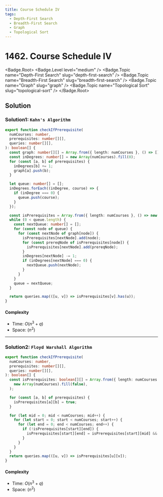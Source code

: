 ```yaml
---
title: Course Schedule IV
tags:
  - Depth-First Search
  - Breadth-First Search
  - Graph
  - Topological Sort
---
```


# 1462. Course Schedule IV

<Badge.Root>
  <Badge.Level level="medium" />
  <Badge.Topic name="Depth-First Search" slug="depth-first-search" />
  <Badge.Topic name="Breadth-First Search" slug="breadth-first-search" />
  <Badge.Topic name="Graph" slug="graph" />
  <Badge.Topic name="Topological Sort" slug="topological-sort" />
</Badge.Root>

## Solution

### Solution1: `Kahn's Algorithm`

```typescript filename="solution.ts" copy
export function checkIfPrerequisite(
  numCourses: number,
  prerequisites: number[][],
  queries: number[][],
): boolean[] {
  const graph: number[][] = Array.from({ length: numCourses }, () => []);
  const inDegrees: number[] = new Array(numCourses).fill(0);
  for (const [a, b] of prerequisites) {
    inDegrees[b] += 1;
    graph[a].push(b);
  }

  let queue: number[] = [];
  inDegrees.forEach((inDegree, course) => {
    if (inDegree === 0) {
      queue.push(course);
    }
  });

  const isPrerequisites = Array.from({ length: numCourses }, () => new Set<number>());
  while (0 < queue.length) {
    const nextQueue: number[] = [];
    for (const node of queue) {
      for (const nextNode of graph[node]) {
        isPrerequisites[nextNode].add(node);
        for (const prereqNode of isPrerequisites[node]) {
          isPrerequisites[nextNode].add(prereqNode);
        }
        inDegrees[nextNode] -= 1;
        if (inDegrees[nextNode] === 0) {
          nextQueue.push(nextNode);
        }
      }
    }
    queue = nextQueue;
  }

  return queries.map(([u, v]) => isPrerequisites[v].has(u));
}
```

#### Complexity

- Time: $O(n^3 + q)$
- Space: $(n^2)$

---

### Solution2: `Floyd Warshall Algorithm`

```typescript filename="solution.ts" copy
export function checkIfPrerequisite(
  numCourses: number,
  prerequisites: number[][],
  queries: number[][],
): boolean[] {
  const isPrerequisites: boolean[][] = Array.from({ length: numCourses }, () =>
    new Array(numCourses).fill(false),
  );

  for (const [a, b] of prerequisites) {
    isPrerequisites[a][b] = true;
  }

  for (let mid = 0; mid < numCourses; mid++) {
    for (let start = 0; start < numCourses; start++) {
      for (let end = 0; end < numCourses; end++) {
        if (!isPrerequisites[start][end]) {
          isPrerequisites[start][end] = isPrerequisites[start][mid] && isPrerequisites[mid][end];
        }
      }
    }
  }
  return queries.map(([u, v]) => isPrerequisites[u][v]);
}
```

#### Complexity

- Time: $O(n^3 + q)$
- Space: $(n^2)$

<ProblemLink
  codingSite="leetcode"
  href="https://leetcode.com/problems/course-schedule-iv"
  title="Course Schedule IV"
/>
